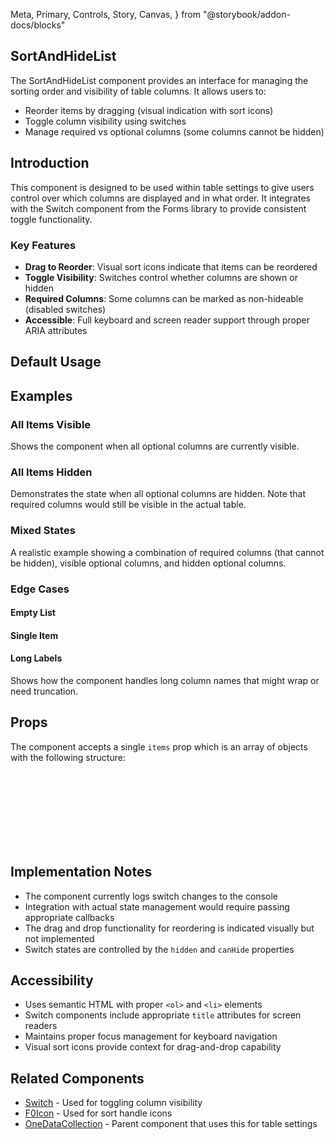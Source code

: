   Meta,
  Primary,
  Controls,
  Story,
  Canvas,
} from "@storybook/addon-docs/blocks"

<Meta of={SortAndHideListStories} />

## SortAndHideList

The SortAndHideList component provides an interface for managing the sorting
order and visibility of table columns. It allows users to:

- Reorder items by dragging (visual indication with sort icons)
- Toggle column visibility using switches
- Manage required vs optional columns (some columns cannot be hidden)

## Introduction

This component is designed to be used within table settings to give users
control over which columns are displayed and in what order. It integrates with
the Switch component from the Forms library to provide consistent toggle
functionality.

### Key Features

- **Drag to Reorder**: Visual sort icons indicate that items can be reordered
- **Toggle Visibility**: Switches control whether columns are shown or hidden
- **Required Columns**: Some columns can be marked as non-hideable (disabled
  switches)
- **Accessible**: Full keyboard and screen reader support through proper ARIA
  attributes

## Default Usage

<Canvas of={SortAndHideListStories.Default} />
<Controls of={SortAndHideListStories.Default} />

## Examples

### All Items Visible

Shows the component when all optional columns are currently visible.

<Canvas of={SortAndHideListStories.WithAllItemsVisible} />

### All Items Hidden

Demonstrates the state when all optional columns are hidden. Note that required
columns would still be visible in the actual table.

<Canvas of={SortAndHideListStories.WithAllItemsHidden} />

### Mixed States

A realistic example showing a combination of required columns (that cannot be
hidden), visible optional columns, and hidden optional columns.

<Canvas of={SortAndHideListStories.WithMixedStates} />

### Edge Cases

#### Empty List

<Canvas of={SortAndHideListStories.EmptyList} />

#### Single Item

<Canvas of={SortAndHideListStories.SingleItem} />

#### Long Labels

Shows how the component handles long column names that might wrap or need
truncation.

<Canvas of={SortAndHideListStories.LongLabels} />

## Props

The component accepts a single `items` prop which is an array of objects with
the following structure:

```typescript
{
  id: string          // Unique identifier for the column
  label: string       // Display name for the column
  sortable?: boolean  // Whether the column supports sorting (affects drag handle display)
  canHide?: boolean   // Whether the column can be hidden (affects switch disabled state)
  hidden?: boolean    // Current visibility state of the column
  order?: number      // Sort order (used for initial ordering)
}
```

## Implementation Notes

- The component currently logs switch changes to the console
- Integration with actual state management would require passing appropriate
  callbacks
- The drag and drop functionality for reordering is indicated visually but not
  implemented
- Switch states are controlled by the `hidden` and `canHide` properties

## Accessibility

- Uses semantic HTML with proper `<ol>` and `<li>` elements
- Switch components include appropriate `title` attributes for screen readers
- Maintains proper focus management for keyboard navigation
- Visual sort icons provide context for drag-and-drop capability

## Related Components

- [Switch](/?path=/docs/switch--docs) - Used for toggling column visibility
- [F0Icon](/?path=/docs/f0icon--docs) - Used for sort handle icons
- [OneDataCollection](/?path=/docs/experimental-onedatacollection--docs) -
  Parent component that uses this for table settings
